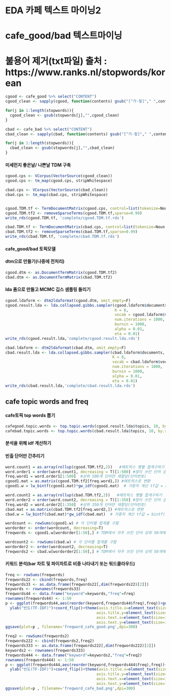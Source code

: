 # **EDA 카페 텍스트 마이닝2**
# **cafe_good/bad 텍스트마이닝**

# 불용어 제거(txt파일) 출처 : https://www.ranks.nl/stopwords/korean
```r
cgood <- cafe_good %>% select("CONTENT")
cgood_clean <- sapply(cgood, function(contents) gsub("[^가-힣]"," ",contents))

for(j in 1:length(stopwords)){
  cgood_clean <- gsub(stopwords[j],"",cgood_clean)
}

cbad <- cafe_bad %>% select("CONTENT")
cbad_clean <- sapply(cbad, function(contents) gsub("[^가-힣]"," ",contents))

for(j in 1:length(stopwords)){
  cbad_clean <- gsub(stopwords[j],"",cbad_clean)
}
```
#### 미세먼지 좋은날/ 나쁜날 TDM 구축
```r
cgood.cps <- VCorpus(VectorSource(cgood_clean))
cgood.cps <- tm_map(cgood.cps, stripWhitespace)

cbad.cps <- VCorpus(VectorSource(cbad_clean))
cbad.cps <- tm_map(cbad.cps, stripWhitespace)


cgood.TDM.tf <- TermDocumentMatrix(cgood.cps, control=list(tokenize=Noun,wordLengths=c(2,5)))
cgood.TDM.tf2 <- removeSparseTerms(cgood.TDM.tf,sparse=0.99)
write_rds(cgood.TDM.tf, 'complete/cgood.TDM.tf.rds')

cbad.TDM.tf <- TermDocumentMatrix(cbad.cps, control=list(tokenize=Noun,wordLengths=c(2,5)))
cbad.TDM.tf2 <- removeSparseTerms(cbad.TDM.tf,sparse=0.99)
write_rds(cbad.TDM.tf, 'complete/cbad.TDM.tf.rds')
```

#### **cafe_good/bad 토픽모델**
#### dtm으로 만들기(나중에 전처리)
```r
cgood.dtm <- as.DocumentTermMatrix(cgood.TDM.tf2)
cbad.dtm <- as.DocumentTermMatrix(cbad.TDM.tf2)
```

#### lda 폼으로 만들고 MCMC 깁스 샘플링 돌리기
```r
cgood.ldaform <- dtm2ldaformat(cgood.dtm, omit_empty=F)
cgood.result.lda <- lda.collapsed.gibbs.sampler(cgood.ldaform$documents,
                                                K = 8,
                                                vocab = cgood.ldaform$vocab,
                                                num.iterations = 1000,
                                                burnin = 1000,
                                                alpha = 0.01,
                                                eta = 0.01)
write_rds(cgood.result.lda,'complete/cgood.result.lda.rds')

cbad.ldaform <- dtm2ldaformat(cbad.dtm, omit_empty=F)
cbad.result.lda <- lda.collapsed.gibbs.sampler(cbad.ldaform$documents,
                                               K = 8,
                                               vocab = cbad.ldaform$vocab,
                                               num.iterations = 1000,
                                               burnin = 1000,
                                               alpha = 0.01,
                                               eta = 0.01)
write_rds(cbad.result.lda,'complete/cbad.result.lda.rds')
```

## **cafe topic words and freq**
#### cafe토픽 top words 뽑기
```r
cafegood.topic.words <- top.topic.words(cgood.result.lda$topics, 10, by.score=T)
cafebad.topic.words <- top.topic.words(cbad.result.lda$topics, 10, by.score=T)
```

#### 분석을 위해 idf 계산하기
#### 빈출 단어만 간추리기
```r
word.count1 = as.array(rollup(cgood.TDM.tf2,2))   #매트릭스 행별 합계구하기
word.order1 = order(word.count1, decreasing = T)[1:500] #많이 쓰인 단어 순서정리(단어번호)
freq.word1 = word.order1[1:500]  #상위 500개 단어만 재할당(단어번호)
cgood1.mat = as.matrix(cgood.TDM.tf2[freq.word1,]) #매트릭스로 변환
cgood1.w = lw_bintf(cgood1.mat)*gw_idf(cgood1.mat)  # 가중치 계산 tf값 = bintf(사용되었음 1, 아님0으로 가중치)

word.count2 = as.array(rollup(cbad.TDM.tf2,2))   #매트릭스 행별 합계구하기
word.order2 = order(word.count2, decreasing = T)[1:350] #많이 쓰인 단어 순서정리(단어번호)
freq.word2 = word.order2[1:350]  #상위 350개 단어만 재할당(단어번호)
cbad.mat = as.matrix(cbad.TDM.tf2[freq.word2,]) #매트릭스로 변환
cbad.w = lw_bintf(cbad.mat)*gw_idf(cbad.mat)  # 가중치 계산 tf값 = bintf(사용되었음 1, 아님0으로 가중치)

wordcount <- rowSums(cgood1.w) # 각 단어별 합계를 구함
wordorder <- order(wordcount, decreasing=T)
freqwords <- cgood1.w[wordorder[1:50],] # TDM에서 자주 쓰인 단어 상위 50개에 해당하는 것만 추출

wordcount2 <- rowSums(cbad.w) # 각 단어별 합계를 구함
wordorder2 <- order(wordcount2, decreasing=T)
freqwords2 <- cbad.w[wordorder2[1:50],] # TDM에서 자주 쓰인 단어 상위 50개에 해당하는 것만 추출
```

#### 키워드 분석(bar 차트 및 파이차트로 비중 나타내기 또는 워드클라우드)
```r
freq <- rowSums(freqwords)
freqwords22 <- cbind(freqwords,freq)
freqwords33 <- as.data.frame(freqwords22[,dim(freqwords22)[2]])
keywords <- rownames(freqwords33)
freqwords44 <- data.frame("keyword"=keywords,"freq"=freq)
rownames(freqwords44) <- 1:50
p <- ggplot(freqwords44,aes(reorder(keyword,freqwords44$freq),freq))+geom_bar(stat="identity")+xlab("키워드")+
  ylab("빈도(TF-IDF)")+coord_flip()+theme(axis.title.x=element_text(size=10,face='bold'),
                                        axis.title.y=element_text(size=10,face='bold'),
                                        axis.text.x=element_text(size=10,face='bold'),
                                        axis.text.y=element_text(size=10,face='bold'))
ggsave(plot=p , filename='freqword_cafe_good.png',dpi=300)

freq2 <- rowSums(freqwords2)
freqwords222 <- cbind(freqwords2,freq2)
freqwords333 <- as.data.frame(freqwords222[,dim(freqwords222)[2]])
keywords2 <- rownames(freqwords333)
freqwords444 <- data.frame("keyword"=keywords2,"freq"=freq2)
rownames(freqwords444) <- 1:50
p <- ggplot(freqwords444,aes(reorder(keyword,freqwords444$freq),freq))+geom_bar(stat="identity")+xlab("키워드")+
  ylab("빈도(TF-IDF)")+coord_flip()+theme(axis.title.x=element_text(size=10,face='bold'),
                                        axis.title.y=element_text(size=10,face='bold'),
                                        axis.text.x=element_text(size=10,face='bold'),
                                        axis.text.y=element_text(size=10,face='bold'))
ggsave(plot=p , filename='freqword_cafe_bad.png',dpi=300)

```

